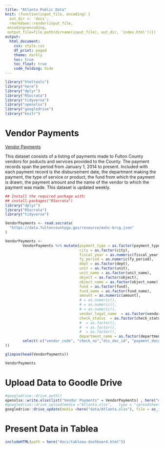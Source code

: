 ```yaml
---
title: "Atlanta Public Data"
knit: (function(input_file, encoding) {
  out_dir <- 'docs';
  rmarkdown::render(input_file,
 encoding=encoding,
 output_file=file.path(dirname(input_file), out_dir, 'index.html'))})
output:
  html_document:
    css: style.css
    df_print: paged
    theme: darkly
    toc: true
    toc_float: true
    code_folding: hide
---
```




```r
library("htmltools")
library("here")
library("dplyr")
library("RSocrata")
library("tidyverse")
library("openxlsx") 
library("googledrive")
library("knitr")
```

# Vendor Payments

[Vendor Payments](https://data.fultoncountyga.gov/Tax-Finance/Vendor-Payments/mxhc-krcg)

This dataset consists of a listing of payments made to Fulton County vendors for poducts and services provided to the County. The payment records span the period from January 1, 2014 to present. Included with each payment record is the disbursement date, the department making the payment, the type of service or product, the fund from which the payment is drawn, the payment amount and the name of the vendor to which the payment was made. This dataset is updated weekly.

```r
## Install the required package with:
## install.packages("RSocrata")
library("dplyr")
library("RSocrata")
library("tidyverse")

VendorPayments <- read.socrata(
  "https://data.fultoncountyga.gov/resource/mxhc-krcg.json"
)
```



```r
VendorPayments <-
        VendorPayments %>% mutate(payment_type = as.factor(payment_type),
                                  city = as.factor(city),
                                  fiscal_year = as.numeric(fiscal_year),
                                  fy_period = as.numeric(fy_period),
                                  dept = as.factor(dept),
                                  unit = as.factor(unit),
                                  unit_name = as.factor(unit_name),
                                  object = as.factor(object),
                                  object_name = as.factor(object_name),
                                  fund = as.factor(fund),
                                  fund_name = as.factor(fund_name),
                                  amount = as.numeric(amount),
                                  # = as.numeric(),
                                  # = as.numeric(),
                                  # = as.numeric(),
                                  vendor_legal_name  = as.factor(vendor_legal_name),
                                  check_status  = as.factor(check_status),
                                  #  = as.factor(),
                                  #  = as.factor(),
                                  #  = as.factor(),
                                  department_name = as.factor(department_name)) %>%
        select(-c("vendor_code", "check_no","dis_doc_id", "payment_document", "vendor_invoice_no", "dept", "unit", "fiscal_year", "fy_period", "object", "fund", "vendor_invoice_date", "payment_type", "disb_week", "vendor_invoice_week", "check_clearance_or_cancel_date", "check_cc_week",	"city"
))

```

```r
glimpse(head(VendorPayments)) 
```


```r
VendorPayments
```

# Upload Data to Goodle Drive

```r

#googledrive::drive_auth() 
openxlsx::write.xlsx(list("Vendor Payments" = VendorPayments) , here("data/Atlanta.xlsx"), overwrite = TRUE, asTable = TRUE, freezePane = c("firstRow"), colWidths = "auto", withFilter = TRUE) 
#googledrive::drive_upload(media ="Atlanta.xlsx",   type = "spreadsheet", overwrite = TRUE) 
googledrive::drive_update(media =here("data/Atlanta.xlsx"), file = as_id("1yVUKyYIfw6-2f6HfHImNtVORrBTnuIuCpZRDrNCYaI8"))
```


# Present Data in Tablea

```r
includeHTML(path = here("docs/tableau-dashboard.html")) 
```


